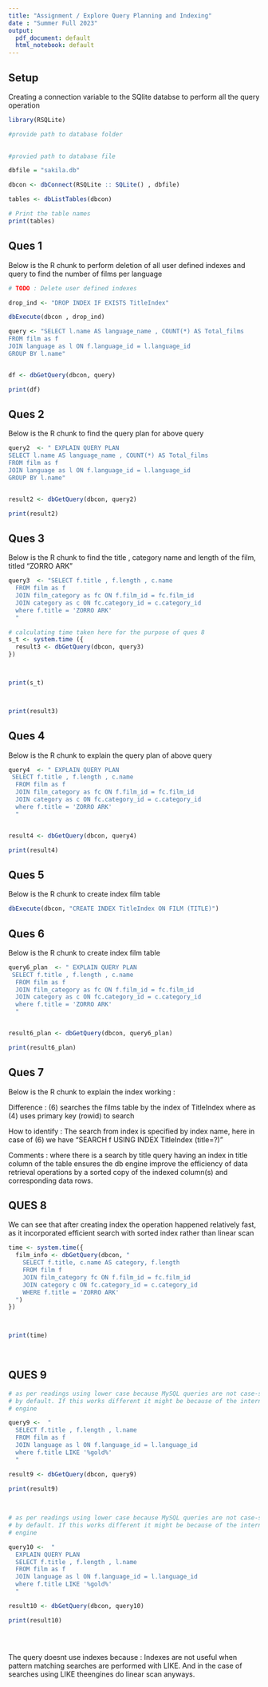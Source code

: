 ```yaml
---
title: "Assignment / Explore Query Planning and Indexing"
date : "Summer Full 2023"
output:
  pdf_document: default
  html_notebook: default
---
```


## Setup

Creating a connection variable to the SQlite databse to perform all the query operation


```r
library(RSQLite)

#provide path to database folder

  
#provied path to database file

dbfile = "sakila.db"

dbcon <- dbConnect(RSQLite :: SQLite() , dbfile)

tables <- dbListTables(dbcon)

# Print the table names
print(tables)


```


## Ques 1

Below is the R chunk to perform deletion of all user defined indexes and query 
to find the number of films per language
```r

# TODO : Delete user defined indexes

drop_ind <- "DROP INDEX IF EXISTS TitleIndex"

dbExecute(dbcon , drop_ind)

query <- "SELECT l.name AS language_name , COUNT(*) AS Total_films
FROM film as f
JOIN language as l ON f.language_id = l.language_id
GROUP BY l.name"


df <- dbGetQuery(dbcon, query)

print(df)


```


## Ques 2

Below is the R chunk to find the query plan for above query
```r


query2  <- " EXPLAIN QUERY PLAN 
SELECT l.name AS language_name , COUNT(*) AS Total_films
FROM film as f
JOIN language as l ON f.language_id = l.language_id
GROUP BY l.name"


result2 <- dbGetQuery(dbcon, query2)

print(result2)

```

## Ques 3

Below is the R chunk to find the title , category name and length of the film,
titled "ZORRO ARK"
```r

query3  <- "SELECT f.title , f.length , c.name
  FROM film as f
  JOIN film_category as fc ON f.film_id = fc.film_id
  JOIN category as c ON fc.category_id = c.category_id 
  where f.title = 'ZORRO ARK'
  "

# calculating time taken here for the purpose of ques 8
s_t <- system.time ({
  result3 <- dbGetQuery(dbcon, query3)
})



print(s_t)



print(result3)

```

## Ques 4

Below is the R chunk to explain the query plan of above query
```r



query4  <- " EXPLAIN QUERY PLAN
 SELECT f.title , f.length , c.name
  FROM film as f
  JOIN film_category as fc ON f.film_id = fc.film_id
  JOIN category as c ON fc.category_id = c.category_id 
  where f.title = 'ZORRO ARK'
  "


result4 <- dbGetQuery(dbcon, query4)

print(result4)

```

## Ques 5

Below is the R chunk to create index film table
```r

dbExecute(dbcon, "CREATE INDEX TitleIndex ON FILM (TITLE)")


```

## Ques 6

Below is the R chunk to create index film table
```r

query6_plan  <- " EXPLAIN QUERY PLAN
 SELECT f.title , f.length , c.name
  FROM film as f
  JOIN film_category as fc ON f.film_id = fc.film_id
  JOIN category as c ON fc.category_id = c.category_id 
  where f.title = 'ZORRO ARK'
  "


result6_plan <- dbGetQuery(dbcon, query6_plan)

print(result6_plan)


```

## Ques 7

Below is the R chunk to explain the index working :

Difference : (6) searches the films table by the index of TitleIndex where as
(4) uses primary key (rowid) to search

How to identify : The search from index is specified by index name, here in case
of (6) we have "SEARCH f USING INDEX TitleIndex (title=?)"

Comments : where there is a search by title query having an index in title
column of the table ensures the db engine improve the efficiency of data 
retrieval operations by a sorted copy of the indexed column(s) and 
corresponding data rows.


## QUES 8
We can see that after creating index the operation happened relatively fast,
as it incorporated efficient search with sorted index rather than linear scan
```r

time <- system.time({
  film_info <- dbGetQuery(dbcon, "
    SELECT f.title, c.name AS category, f.length
    FROM film f
    JOIN film_category fc ON f.film_id = fc.film_id
    JOIN category c ON fc.category_id = c.category_id
    WHERE f.title = 'ZORRO ARK'
  ")
})



print(time)
  
  
```


## QUES 9
```r

# as per readings using lower case because MySQL queries are not case-sensitive  
# by default. If this works different it might be because of the internals of
# engine

query9 <-  "
  SELECT f.title , f.length , l.name
  FROM film as f
  JOIN language as l ON f.language_id = l.language_id
  where f.title LIKE '%gold%'
  "

result9 <- dbGetQuery(dbcon, query9)

print(result9)
  
  
```


```r

# as per readings using lower case because MySQL queries are not case-sensitive  
# by default. If this works different it might be because of the internals of
# engine

query10 <-  "
  EXPLAIN QUERY PLAN
  SELECT f.title , f.length , l.name
  FROM film as f
  JOIN language as l ON f.language_id = l.language_id
  where f.title LIKE '%gold%'
  "

result10 <- dbGetQuery(dbcon, query10)

print(result10)

  
  
```
The query doesnt use indexes because :
Indexes are not useful when pattern matching searches are performed with LIKE.
And in the case of searches using LIKE theengines do linear scan anyways.

